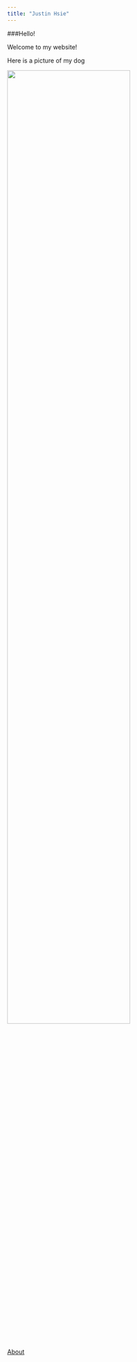 ```yaml
---
title: "Justin Hsie"
---
```


###Hello!

Welcome to my website!

Here is a picture of my dog

<img src = "images/IMG_1491.jpg" style = "width:75%">



[About](about.html)